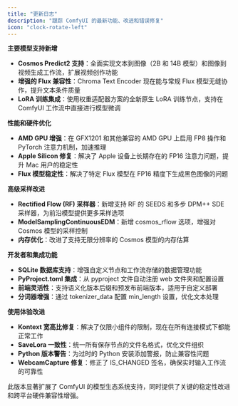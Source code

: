 ```yaml
---
title: "更新日志"
description: "跟踪 ComfyUI 的最新功能、改进和错误修复"
icon: "clock-rotate-left"
---
```


<Update label="v0.3.41" description="2025年1月26日">

**主要模型支持新增**
- **Cosmos Predict2 支持**：全面实现文本到图像（2B 和 14B 模型）和图像到视频生成工作流，扩展视频创作功能
- **增强的 Flux 兼容性**：Chroma Text Encoder 现在能与常规 Flux 模型无缝协作，提升文本条件质量
- **LoRA 训练集成**：使用权重适配器方案的全新原生 LoRA 训练节点，支持在 ComfyUI 工作流中直接进行模型微调

**性能和硬件优化**
- **AMD GPU 增强**：在 GFX1201 和其他兼容的 AMD GPU 上启用 FP8 操作和 PyTorch 注意力机制，加速推理
- **Apple Silicon 修复**：解决了 Apple 设备上长期存在的 FP16 注意力问题，提升 Mac 用户的稳定性
- **Flux 模型稳定性**：解决了特定 Flux 模型在 FP16 精度下生成黑色图像的问题

**高级采样改进**
- **Rectified Flow (RF) 采样器**：新增支持 RF 的 SEEDS 和多步 DPM++ SDE 采样器，为前沿模型提供更多采样选项
- **ModelSamplingContinuousEDM**：新增 cosmos_rflow 选项，增强对 Cosmos 模型的采样控制
- **内存优化**：改进了支持无限分辨率的 Cosmos 模型的内存估算

**开发者和集成功能**
- **SQLite 数据库支持**：增强自定义节点和工作流存储的数据管理功能
- **PyProject.toml 集成**：从 pyproject 文件自动注册 web 文件夹和配置设置
- **前端灵活性**：支持语义化版本后缀和预发布前端版本，适用于自定义部署
- **分词器增强**：通过 tokenizer_data 配置 min_length 设置，优化文本处理

**使用体验改进**
- **Kontext 宽高比修复**：解决了仅限小组件的限制，现在在所有连接模式下都能正常工作
- **SaveLora 一致性**：统一所有保存节点的文件名格式，优化文件组织
- **Python 版本警告**：为过时的 Python 安装添加警报，防止兼容性问题
- **WebcamCapture 修复**：修正了 IS_CHANGED 签名，确保实时输入工作流的可靠性

此版本显著扩展了 ComfyUI 的模型生态系统支持，同时提供了关键的稳定性改进和跨平台硬件兼容性增强。

</Update>
